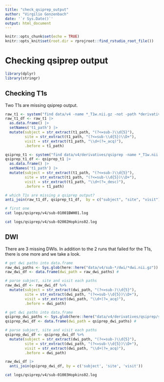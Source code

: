 ```yaml
---
title: "check_qsiprep_output"
author: "Virgilio Gonzenbach"
date: '`r Sys.Date()`'
output: html_document
---
```


```r
knitr::opts_chunk$set(echo = TRUE)
knitr::opts_knit$set(root.dir = rprojroot::find_rstudio_root_file())
```

# Checking qsiprep output

```r
library(dplyr)
library(stringr)
```

## Checking T1s

Two T1s are missing qsiprep output.
```r
raw_t1 <- system("find data/v4 -name *_T1w.nii.gz -not -path *derivatives*", intern=TRUE)
raw_t1_df <- raw_t1 |> 
  as.data.frame() |> 
  setNames('t1_path') |> 
  mutate(subject = str_extract(t1_path, "(?<=sub-)\\d{5}"),
         site = str_extract(t1_path, "(?<=sub-\\d{5})\\D+"),
         visit = str_extract(t1_path, "\\d+(?=_acq)"), 
         .before = t1_path)

qsiprep_t1 <- system("find data/v4/derivatives/qsiprep -name *_T1w.nii.gz -not -name *MNI*", intern=TRUE)
qsiprep_t1_df <- qsiprep_t1 |> 
  as.data.frame() |> 
  setNames('t1_path') |> 
  mutate(subject = str_extract(t1_path, "(?<=sub-)\\d{5}"),
         site = str_extract(t1_path, "(?<=sub-\\d{5})\\D+"),
         visit = str_extract(t1_path, "\\d+(?=_desc)"), 
         .before = t1_path)

# which T1s are missing a qsiprep output?
anti_join(raw_t1_df, qsiprep_t1_df,  by = c("subject", "site", "visit"))    
```

```bash
# first one
cat logs/qsiprep/v4/sub-01001BWH01.log 
```

```bash
cat logs/qsiprep/v4/sub-02002Hopkins02.log
```


## DWI

There are 3 missing DWIs. In addition to the 2 runs that failed for the T1s, there is one more and we take a look.

```r
# get dwi paths into data.frame
raw_dwi_paths <- Sys.glob(here::here("data/v4/sub-*/dwi/*dwi.nii.gz"))
raw_dwi_df <- data.frame(dwi_path = raw_dwi_paths) #

# parse subject, site and visit each paths
raw_dwi_df <- raw_dwi_df %>% 
  mutate(subject = str_extract(dwi_path, "(?<=sub-)\\d{5}"),
         site = str_extract(dwi_path, "(?<=sub-\\d{5})\\D+"),
         visit = str_extract(dwi_path, "\\d+(?=_acq)"), 
         .before = dwi_path)

# get dwi paths into data.frame
qsiprep_dwi_paths <- Sys.glob(here::here("data/v4/derivatives/qsiprep/sub-*/dwi/*dwi.nii.gz"))
qsiprep_dwi_df <- data.frame(dwi_path = qsiprep_dwi_paths) #

# parse subject, site and visit each paths
qsiprep_dwi_df <- qsiprep_dwi_df %>% 
  mutate(subject = str_extract(dwi_path, "(?<=sub-)\\d{5}"),
         site = str_extract(dwi_path, "(?<=sub-\\d{5})\\D+"),
         visit = str_extract(dwi_path, "\\d+(?=_acq)"), 
         .before = dwi_path)

raw_dwi_df |> 
  anti_join(qsiprep_dwi_df, by = c('subject', 'site', 'visit')) 
```

```bash
cat logs/qsiprep/v4/sub-01003Hopkins02.log
```

